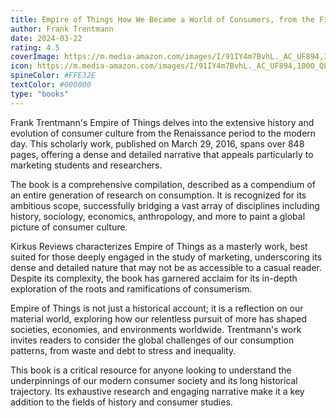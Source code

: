 ```yaml
---
title: Empire of Things How We Became a World of Consumers, from the Fifteenth Century to the Twenty-First
author: Frank Trentmann
date: 2024-03-22
rating: 4.5
coverImage: https://m.media-amazon.com/images/I/91IY4m7BvhL._AC_UF894,1000_QL80_.jpg
icon: https://m.media-amazon.com/images/I/91IY4m7BvhL._AC_UF894,1000_QL80_.jpg
spineColor: #FFE32E
textColor: #000000
type: "books"
---
```



Frank Trentmann's Empire of Things delves into the extensive history and evolution of consumer culture from the Renaissance period to the modern day. This scholarly work, published on March 29, 2016, spans over 848 pages, offering a dense and detailed narrative that appeals particularly to marketing students and researchers.

The book is a comprehensive compilation, described as a compendium of an entire generation of research on consumption. It is recognized for its ambitious scope, successfully bridging a vast array of disciplines including history, sociology, economics, anthropology, and more to paint a global picture of consumer culture.

Kirkus Reviews characterizes Empire of Things as a masterly work, best suited for those deeply engaged in the study of marketing, underscoring its dense and detailed nature that may not be as accessible to a casual reader. Despite its complexity, the book has garnered acclaim for its in-depth exploration of the roots and ramifications of consumerism.

Empire of Things is not just a historical account; it is a reflection on our material world, exploring how our relentless pursuit of more has shaped societies, economies, and environments worldwide. Trentmann's work invites readers to consider the global challenges of our consumption patterns, from waste and debt to stress and inequality.

This book is a critical resource for anyone looking to understand the underpinnings of our modern consumer society and its long historical trajectory. Its exhaustive research and engaging narrative make it a key addition to the fields of history and consumer studies.
